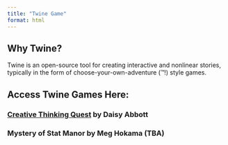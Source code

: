 ```yaml
---
title: "Twine Game"
format: html
---
```


## Why Twine? 

Twine is an open-source tool for creating interactive and nonlinear stories, typically in the form of choose-your-own-adventure (™!) style games.

## Access Twine Games Here:

### [Creative Thinking Quest](https://daisyabbottitchio.itch.io/creative-thinking-quest) by Daisy Abbott

### Mystery of Stat Manor by Meg Hokama (TBA)
